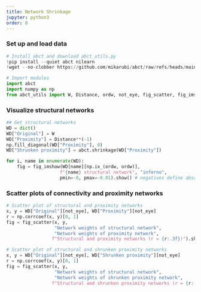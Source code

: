 ```yaml
---
title: Network Shrinkage
jupyter: python3
order: 8
---
```


### Set up and load data

```python

# Install abct and download abct_utils.py
!pip install --quiet abct nilearn
!wget --no-clobber https://github.com/mikarubi/abct/raw/refs/heads/main/docs-code/examples/abct_utils.py

# Import modules
import abct
import numpy as np
from abct_utils import W, Distance, ordw, not_eye, fig_scatter, fig_imshow

```

### Visualize structural networks

```python

## Get structural networks
WD = dict()
WD["Original"] = W
WD["Proximity"] = Distance**(-1)
np.fill_diagonal(WD["Proximity"], 0)
WD["Shrunken proximity"] = abct.shrinkage(WD["Proximity"])

for i, name in enumerate(WD):
    fig = fig_imshow(WD[name][np.ix_(ordw, ordw)], 
                    f"{name} structural network", "inferno", 
                    pmin=-0, pmax=-0.01).show() # negatives define absolute values

```

### Scatter plots of connectivity and proximity networks

```python

# Scatter plot of structural and proximity networks
x, y = WD["Original"][not_eye], WD["Proximity"][not_eye]
r = np.corrcoef(x, y)[0, 1]
fig = fig_scatter(x, y,
                  "Network weights of structural network",
                  "Network weights of proximity network",
                 f"Structural and proximity networks (r = {r:.3f})").show()

# Scatter plot of structural and shrunken proximity networks
x, y = WD["Original"][not_eye], WD["Shrunken proximity"][not_eye]
r = np.corrcoef(x, y)[0, 1]
fig = fig_scatter(x, y,
                  "Network weights of structural network",
                  "Network weights of shrunken proximity network",
                 f"Structural and shrunken proximity networks (r = {r:.3f})").show()

```

